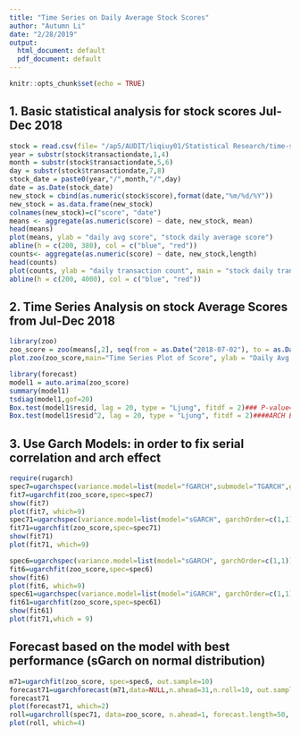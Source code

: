 ```yaml
---
title: "Time Series on Daily Average Stock Scores"
author: "Autumn Li"
date: "2/28/2019"
output:
  html_document: default
  pdf_document: default
---
```


```r
knitr::opts_chunk$set(echo = TRUE)
```

## 1. Basic statistical analysis for stock scores Jul-Dec 2018

```r

stock = read.csv(file= "/ap5/AUDIT/liqiuy01/Statistical Research/time-series-data.csv", sep = ",", header = TRUE)
year = substr(stock$transactiondate,1,4)
month = substr(stock$transactiondate,5,6)
day = substr(stock$transactiondate,7,8)
stock_date = paste0(year,"/",month,"/",day)
date = as.Date(stock_date)
new_stock = cbind(as.numeric(stock$score),format(date,"%m/%d/%Y"))
new_stock = as.data.frame(new_stock)
colnames(new_stock)=c("score", "date")
means <- aggregate(as.numeric(score) ~ date, new_stock, mean)
head(means)
plot(means, ylab = "daily avg score", "stock daily average score")
abline(h = c(200, 380), col = c("blue", "red"))
counts<- aggregate(as.numeric(score) ~ date, new_stock,length)
head(counts)
plot(counts, ylab = "daily transaction count", main = "stock daily transaction count")
abline(h = c(200, 4000), col = c("blue", "red"))
```

## 2. Time Series Analysis on stock Average Scores from Jul-Dec 2018
```r
library(zoo)
zoo_score = zoo(means[,2], seq(from = as.Date("2018-07-02"), to = as.Date("2018-12-31"), by = 1))
plot.zoo(zoo_score,main="Time Series Plot of Score", ylab = "Daily Avg Score")

library(forecast)
model1 = auto.arima(zoo_score)
summary(model1)
tsdiag(model1,gof=20)
Box.test(model1$resid, lag = 20, type = "Ljung", fitdf = 2)### P-value=0.005837, there is serial correlation 
Box.test(model1$resid^2, lag = 20, type = "Ljung", fitdf = 2)####ARCH EFFECT, p_value = 0.1373, there is arch effect
```

## 3. Use Garch Models: in order to fix serial correlation and arch effect 
```r
require(rugarch)
spec7=ugarchspec(variance.model=list(model="fGARCH",submodel="TGARCH",garchOrder=c(1,1)),mean.model=list(armaOrder=c(2,2)),distribution.model="std")
fit7=ugarchfit(zoo_score,spec=spec7)
show(fit7)
plot(fit7, which=9)
spec71=ugarchspec(variance.model=list(model="sGARCH", garchOrder=c(1,1)),mean.model=list(armaOrder=c(2,2)),distribution.model="std")
fit71=ugarchfit(zoo_score,spec=spec71)
show(fit71)
plot(fit71, which=9)

spec6=ugarchspec(variance.model=list(model="sGARCH", garchOrder=c(1,1)),mean.model=list(armaOrder=c(2,2)),distribution.model="norm")
fit6=ugarchfit(zoo_score,spec=spec6)
show(fit6)
plot(fit6, which=9)
spec61=ugarchspec(variance.model=list(model="iGARCH", garchOrder=c(1,1)),mean.model=list(armaOrder=c(2,2)),distribution.model="std")
fit61=ugarchfit(zoo_score,spec=spec61)
show(fit61)
plot(fit71,which = 9)


```

## Forecast based on the model with best performance (sGarch on normal distribution)
```r
m71=ugarchfit(zoo_score, spec=spec6, out.sample=10)
forecast71=ugarchforecast(m71,data=NULL,n.ahead=31,n.roll=10, out.sample=200)
forecast71
plot(forecast71, which=2)
roll=ugarchroll(spec71, data=zoo_score, n.ahead=1, forecast.length=50, refit.every=10, refit.window=c("moving"))
plot(roll, which=4)

```

